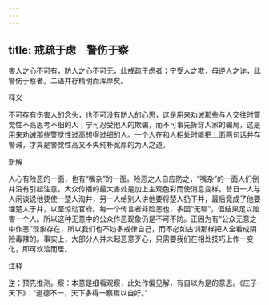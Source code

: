 ```yaml
---
---
---
```

title: 戒疏于虑　警伤于察
---



害人之心不可有，防人之心不可无，此戒疏于虑者；宁受人之欺，毋逆人之诈，此警伤于察者。二语并存精明而浑厚矣。

释义

不可存有伤害人的念头，也不可没有防人的心思，这是用来劝诫那些与人交往时警觉性不高思考不细的人；宁可忍受他人的欺骗，而不可事先拆穿人家的骗局，这是用来劝诫那些警觉性过高想得过细的人。一个人在和人相处时能把上面两句话并存警诫，才算是警觉性高又不失纯朴宽厚的为人之道。

新解

人心有险恶的一面，也有“嘴杂”的一面。险恶之人自应防之，“嘴杂”的一面人们倒并没有引起注意。大众传播的最大害处是加上主观色彩而使消息变样。昔日一人与人闲谈说他要使一楚人淘井，另一人给别人讲他要将楚人扔下井，最后竟成了他要埋楚人于井，以至惊动官府。每一个传言者非险恶也，多因“无聊”，但结果足以贻害一个人。所以这种无意中的公众作恶现象仍是不可不防。正因为有“公众无意之中作恶”现象存在，所以我们也不妨多戒律自己，而不必如古训那样把人全看成阴险毒辣的。事实上，大部分人并未起恶意歹心，只需要我们在相处技巧上作一变化，即可欢洽而居。

注释

逆：预先推测。察：本意是细看观察，此处作偏见解，有自以为是的意思。《庄子·天下》：“道德不一，天下多得一察焉以自好。”
